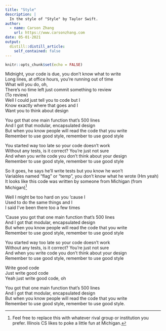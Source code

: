 ```yaml
---
title: "Style"
description: |
  In the style of "Style" by Taylor Swift.
author:
  - name: Carson Zhang
    url: https://www.carsonzhang.com
date: 05-01-2021
output:
  distill::distill_article:
    self_contained: false
---
```



```r
knitr::opts_chunk$set(echo = FALSE)
```

Midnight, your code is due, you don't know what to write  
Long lines, at office hours, you're running out of time  
What will you do, oh,  
There’s no time left just commit something to review  
(To review)  
Well I could just tell you to code but I  
Know exactly where that goes and I  
Want you to think about design  

You got that one main function that's 500 lines  
And I got that modular, encapsulated design  
But when you know people will read the code that you write  
Remember to use good style, remember to use good style  
 
You started way too late so your code doesn’t work  
Without any tests, is it correct? You’re just not sure  
And when you write code you don't think about your design  
Remember to use good style, remember to use good style  

So it goes, he says he'll write tests but you know he won't  
Variables named "flag" or "temp", you don't know what he wrote (Hm yeah)  
It looks like this code was written by someone from Michigan (from Michigan)^[Feel free to replace this with whatever rival group or institution you prefer. Illinois CS likes to poke a little fun at Michigan.]  

Well I might be too hard on you 'cause I  
Used to do the same things and I  
I said I've been there too a few times  

'Cause you got that one main function that's 500 lines  
And I got that modular, encapsulated design  
But when you know people will read the code that you write  
Remember to use good style, remember to use good style  

You started way too late so your code doesn’t work  
Without any tests, is it correct? You’re just not sure  
And when you write code you don't think about your design  
Remember to use good style, remember to use good style  

Write good code  
Just write good code  
Yeah just write good code, oh  

You got that one main function that's 500 lines  
And I got that modular, encapsulated design  
But when you know people will read the code that you write  
Remember to use good style, remember to use good style.
